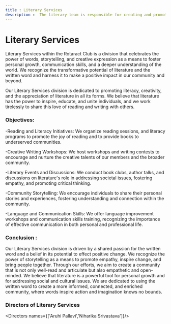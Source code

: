 ```yaml
---
title : Literary Services
description :  The literary team is responsible for creating and promoting written content such as articles, stories, captions, and posts to convey messages, share ideas, and engage the audience effectively. They are also responsible for every bit of content writing work.
---
```


# Literary Services

Literary Services within the Rotaract Club is a division that celebrates the power of words, storytelling, and creative expression as a means to foster personal growth, communication skills, and a deeper understanding of the world. We recognize the transformative potential of literature and the written word and harness it to make a positive impact in our community and beyond.

Our Literary Services division is dedicated to promoting literacy, creativity, and the appreciation of literature in all its forms. We believe that literature has the power to inspire, educate, and unite individuals, and we work tirelessly to share this love of reading and writing with others.


### Objectives:
-Reading and Literacy Initiatives: We organize reading sessions, and literacy programs to promote the joy of reading and to provide books to underserved communities.

-Creative Writing Workshops: We host workshops and writing contests to encourage and nurture the creative talents of our members and the broader community.

-Literary Events and Discussions: We conduct book clubs, author talks, and discussions on literature's role in addressing societal issues, fostering empathy, and promoting critical thinking.

-Community Storytelling: We encourage individuals to share their personal stories and experiences, fostering understanding and connection within the community.

-Language and Communication Skills: We offer language improvement workshops and communication skills training, recognizing the importance of effective communication in both personal and professional life.

### Conclusion :
Our Literary Services division is driven by a shared passion for the written word and a belief in its potential to effect positive change. We recognize the power of storytelling as a means to promote empathy, inspire change, and bring people together. Through our efforts, we aim to create a community that is not only well-read and articulate but also empathetic and open-minded. We believe that literature is a powerful tool for personal growth and for addressing social and cultural issues. We are dedicated to using the written word to create a more informed, connected, and enriched community, where words inspire action and imagination knows no bounds.

### Directors of Literary Services
<Directors names={['Aruhi Pallavi','Niharika Srivastava']}/>